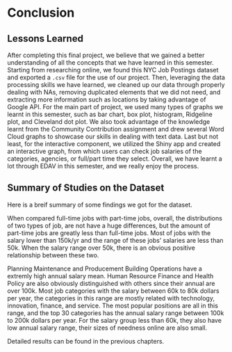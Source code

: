 # Conclusion

## Lessons Learned
After completing this final project, we believe that we gained a better understanding of all the concepts that we have learned in this semester. Starting from researching online, we found this NYC Job Postings dataset and exported a `.csv` file for the use of our project. Then, leveraging the data processing skills we have learned, we cleaned up our data through properly dealing with NAs, removing duplicated elements that we did not need, and extracting more information such as locations by taking advantage of Google API. For the main part of project, we used many types of graphs we learnt in this semester, such as bar chart, box plot, histogram, Ridgeline plot, and Cleveland dot plot. We also took advantage of the knowledge learnt from the Community Contribution assignment and drew several Word Cloud graphs to showcase our skills in dealing with text data. Last but not least, for the interactive component, we utilized the Shiny app and created an interactive graph, from which users can check job salaries of the categories, agencies, or full/part time they select. Overall, we have learnt a lot through EDAV in this semester, and we really enjoy the process.

## Summary of Studies on the Dataset
Here is a breif summary of some findings we got for the dataset.

When compared full-time jobs with part-time jobs, overall, the distributions of two types of job, are not have a huge differences, but the amount of part-time jobs are greatly less than full-time jobs. Most of jobs with the salary lower than 150k/yr and the range of these jobs' salaries are less than 50k. When the salary range over 50k, there is an obvious positive relationship between these two.

Planning Maintenance and Producement Building Operations have a extremly high annual salary mean. Human Resource Finance and Health Policy are also obviously distinguished with others since their annual are over 100k. Most job categories with the salary between 60k to 80k dollars per year, the categories in this range are mostly related with technology, innovation, finance, and service. The most popular positions are all in this range, and the top 30 categories has the annual salary range between 100k to 200k dollars per year. For the salary group less than 60k, they also have low annual salary range, their sizes of needness online are also small.

Detailed results can be found in the previous chapters.